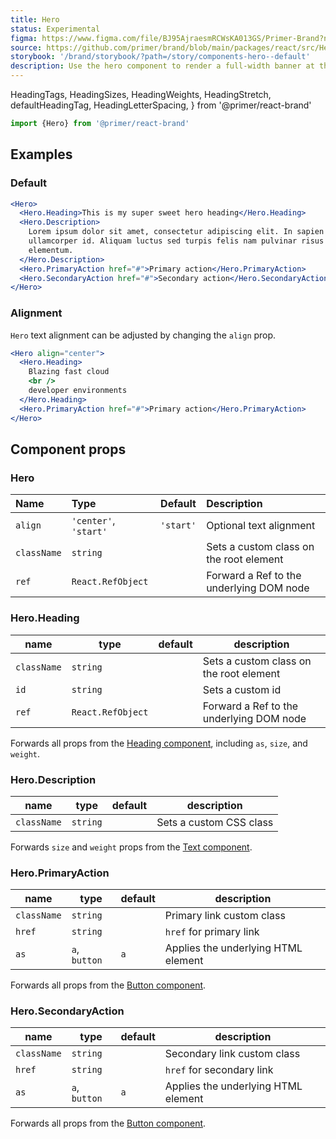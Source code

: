 ```yaml
---
title: Hero
status: Experimental
figma: https://www.figma.com/file/BJ95AjraesmRCWsKA013GS/Primer-Brand?node-id=431%3A8481
source: https://github.com/primer/brand/blob/main/packages/react/src/Hero/Hero.tsx
storybook: '/brand/storybook/?path=/story/components-hero--default'
description: Use the hero component to render a full-width banner at the top of a page.
---
```



  HeadingTags,
  HeadingSizes,
  HeadingWeights,
  HeadingStretch,
  defaultHeadingTag,
  HeadingLetterSpacing,
} from '@primer/react-brand'

```js
import {Hero} from '@primer/react-brand'
```

## Examples

### Default

```jsx live
<Hero>
  <Hero.Heading>This is my super sweet hero heading</Hero.Heading>
  <Hero.Description>
    Lorem ipsum dolor sit amet, consectetur adipiscing elit. In sapien sit
    ullamcorper id. Aliquam luctus sed turpis felis nam pulvinar risus
    elementum.
  </Hero.Description>
  <Hero.PrimaryAction href="#">Primary action</Hero.PrimaryAction>
  <Hero.SecondaryAction href="#">Secondary action</Hero.SecondaryAction>
</Hero>
```

### Alignment

`Hero` text alignment can be adjusted by changing the `align` prop.

```jsx live
<Hero align="center">
  <Hero.Heading>
    Blazing fast cloud
    <br />
    developer environments
  </Hero.Heading>
  <Hero.PrimaryAction href="#">Primary action</Hero.PrimaryAction>
</Hero>
```

## Component props

### Hero

| Name        | Type                  |  Default  | Description                              |
| :---------- | :-------------------- | :-------: | :--------------------------------------- |
| `align`     | `'center'`, `'start'` | `'start'` | Optional text alignment                  |
| `className` | `string`              |           | Sets a custom class on the root element  |
| `ref`       | `React.RefObject`     |           | Forward a Ref to the underlying DOM node |

### Hero.Heading

| name        | type              | default | description                              |
| ----------- | ----------------- | ------- | ---------------------------------------- |
| `className` | `string`          |         | Sets a custom class on the root element  |
| `id`        | `string`          |         | Sets a custom id                         |
| `ref`       | `React.RefObject` |         | Forward a Ref to the underlying DOM node |

Forwards all props from the [Heading component](/components/Heading), including `as`, `size`, and `weight`.

### Hero.Description

| name        | type     | default | description             |
| ----------- | -------- | ------- | ----------------------- |
| `className` | `string` |         | Sets a custom CSS class |

Forwards `size` and `weight` props from the [Text component](/components/Text).

### Hero.PrimaryAction

| name        | type          | default | description                         |
| ----------- | ------------- | ------- | ----------------------------------- |
| `className` | `string`      |         | Primary link custom class           |
| `href`      | `string`      |         | `href` for primary link             |
| `as`        | `a`, `button` | `a`     | Applies the underlying HTML element |

Forwards all props from the [Button component](/components/Button).

### Hero.SecondaryAction

| name        | type          | default | description                         |
| ----------- | ------------- | ------- | ----------------------------------- |
| `className` | `string`      |         | Secondary link custom class         |
| `href`      | `string`      |         | `href` for secondary link           |
| `as`        | `a`, `button` | `a`     | Applies the underlying HTML element |

Forwards all props from the [Button component](/components/Button).
